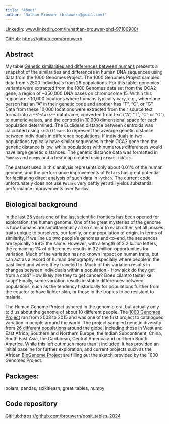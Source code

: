 ```yaml
---
title: "About"
author: "Nathan Brouwer (brouwern@gmail.com)"
---
```


[LinkedIn](https://www.linkedin.com/in/nathan-brouwer-phd-97100980/): [www.linkedin.com/in/nathan-brouwer-phd-97100980/](linkedin.com/in/nathan-brouwer-phd-97100980/)

[GitHub](https://github.com/brouwern): [https://github.com/brouwern](github.com/brouwern)

## Abstract

My table [Genetic similarities and differences between humans](https://brouwern.github.io/posit_tables_2024/) presents a snapshot of the similarities and differences in human DNA sequences using data from the 1000 Genomes Project. The 1000 Genomes Project sampled data from ~2500 individuals from 26 populations. For this table, genomics variants were extracted from the 1000 Genomes data set from the OCA2 gene, a region of ~350,000 DNA bases on chromosome 15.  Within this region are ~10,000 locations where humans typically vary, e.g., where one person has an "A" in their genetic code and another has "T", "C", or "G". Data from these 10,000 locations were extracted from their source text format into a `**Polars**` dataframe, converted from text ("A", "T", "C" or "G") to numeric values, and the centroid in 10,000 dimensional space for each population determined.  The Euclidean distance between centroids was calculated using `scikitlearn` to represent the average genetic distance between individuals in difference populations.  If individuals in two populations typically have similar sequences in their OCA2 gene then the genetic distance is low, while populations with numerous differences would have large genetic distances.  The genetic distance data was formatted in `Pandas` and `numpy` and a heatmap created using `great_tables`. 

The dataset used in this analysis represents only about 0.01% of the human genome, and the performance improvements of `Polars` has great potential for facilitating direct analysis of such data in `Python`. The current code unfortunately does not use `Polars` very deftly yet still yields substantial performance improvements over `Pandas`.


## Biological background

In the last 25 years one of the last scientific frontiers has been opened for exploration: the human genome. One of the great mysteries of the genome is how humans are simultaneously all so similar to each other, yet all posses traits unique to ourselves, our family, or our population of origin. In terms of similarity, if we line up two people's genomes end-to-end, the sequences are typically >99% the same. However, with a length of 3.2 *billion* letters, the remaining 1% of differences results in 32 million opportunities for variation. Much of the variation has no known impact on human traits, but can act as a record of human demography, especially where people in the past lived and where they traveled to. Much of this variation results in changes between individuals within a population - How sick do they get from a cold? How likely are they to get cancer? Does cilantro taste like soap? Finally, some variation results in stable differences between populations, such as the tendency historically for populations further from the equator to have lighter skin, or those in the tropics to be resistant to malaria.

The Human Genome Project ushered in the genomic era, but actually only told us about the genome of about 10 different people. The [1000 Genomes Project](https://en.wikipedia.org/wiki/1000_Genomes_Project) ran from 2008 to 2015 and was one of the first project to catalogued variation in people around the world. The project sampled genetic diversity from [26 different populations](https://en.wikipedia.org/wiki/1000_Genomes_Project#Human_genome_samples) around the globe, including those in West and East Africa, Southern and Northern Europe, the Indian Subcontinent, China, South East Asia, the Caribbean, Central America and northern South America. While this left out much more than it included, it has provided an initial baseline for further exploration, and current projects such as the African [BioGenome Project](https://africanbiogenome.org/) are filling out the sketch provided by the 1000 Genomes Project.



## Packages:

polars, pandas, scikitlearn, great_tables, numpy

## Code repository

[GitHub](https://github.com/brouwern/posit_tables_2024):[https://github.com/brouwern/posit_tables_2024](github.com/brouwern/posit_tables_2024)
